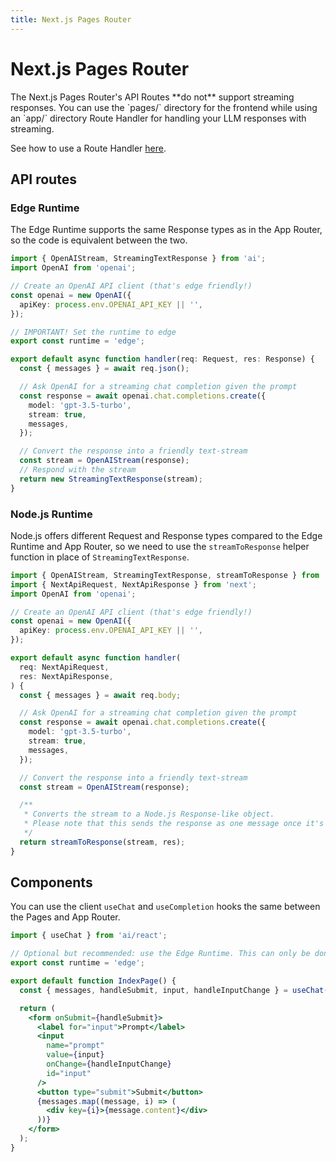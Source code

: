 ```yaml
---
title: Next.js Pages Router
---
```



# Next.js Pages Router

<Callout>
  The Next.js Pages Router's API Routes **do not** support streaming responses.
  You can use the `pages/` directory for the frontend while using an `app/`
  directory Route Handler for handling your LLM responses with streaming.

See how to use a Route Handler [here](https://sdk.vercel.ai/docs/guides/frameworks/nextjs-app#route-handlers).

</Callout>

## API routes

### Edge Runtime

The Edge Runtime supports the same Response types as in the App Router, so the code is equivalent between the two.

```typescript
import { OpenAIStream, StreamingTextResponse } from 'ai';
import OpenAI from 'openai';

// Create an OpenAI API client (that's edge friendly!)
const openai = new OpenAI({
  apiKey: process.env.OPENAI_API_KEY || '',
});

// IMPORTANT! Set the runtime to edge
export const runtime = 'edge';

export default async function handler(req: Request, res: Response) {
  const { messages } = await req.json();

  // Ask OpenAI for a streaming chat completion given the prompt
  const response = await openai.chat.completions.create({
    model: 'gpt-3.5-turbo',
    stream: true,
    messages,
  });

  // Convert the response into a friendly text-stream
  const stream = OpenAIStream(response);
  // Respond with the stream
  return new StreamingTextResponse(stream);
}
```

### Node.js Runtime

Node.js offers different Request and Response types compared to the Edge Runtime and App Router, so we need to use the `streamToResponse` helper function
in place of `StreamingTextResponse`.

```typescript
import { OpenAIStream, StreamingTextResponse, streamToResponse } from 'ai';
import { NextApiRequest, NextApiResponse } from 'next';
import OpenAI from 'openai';

// Create an OpenAI API client (that's edge friendly!)
const openai = new OpenAI({
  apiKey: process.env.OPENAI_API_KEY || '',
});

export default async function handler(
  req: NextApiRequest,
  res: NextApiResponse,
) {
  const { messages } = await req.body;

  // Ask OpenAI for a streaming chat completion given the prompt
  const response = await openai.chat.completions.create({
    model: 'gpt-3.5-turbo',
    stream: true,
    messages,
  });

  // Convert the response into a friendly text-stream
  const stream = OpenAIStream(response);

  /**
   * Converts the stream to a Node.js Response-like object.
   * Please note that this sends the response as one message once it's done.
   */
  return streamToResponse(stream, res);
}
```

## Components

You can use the client `useChat` and `useCompletion` hooks the same between the Pages and App Router.

```jsx
import { useChat } from 'ai/react';

// Optional but recommended: use the Edge Runtime. This can only be done at the page level, not inside nested components.
export const runtime = 'edge';

export default function IndexPage() {
  const { messages, handleSubmit, input, handleInputChange } = useChat();

  return (
    <form onSubmit={handleSubmit}>
      <label for="input">Prompt</label>
      <input
        name="prompt"
        value={input}
        onChange={handleInputChange}
        id="input"
      />
      <button type="submit">Submit</button>
      {messages.map((message, i) => (
        <div key={i}>{message.content}</div>
      ))}
    </form>
  );
}
```
